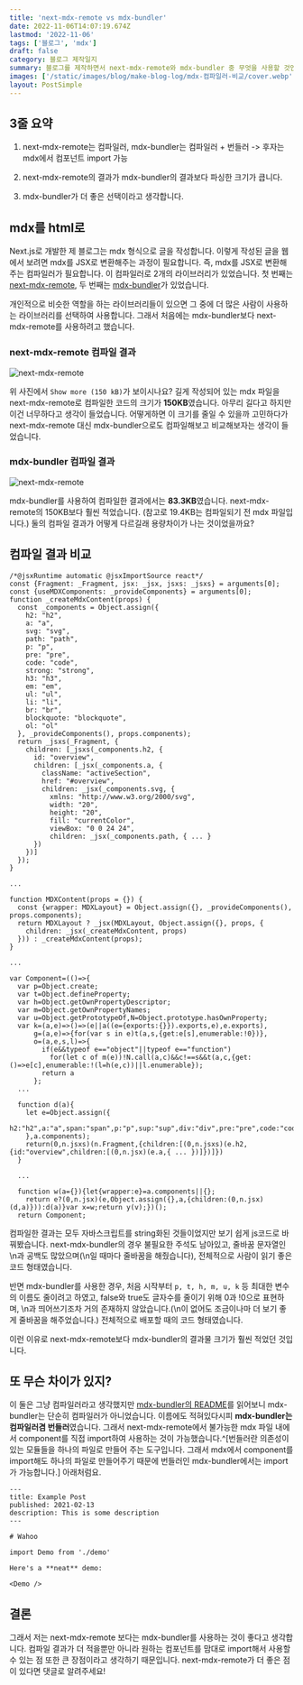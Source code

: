 ```yaml
---
title: 'next-mdx-remote vs mdx-bundler'
date: 2022-11-06T14:07:19.674Z
lastmod: '2022-11-06'
tags: ['블로그', 'mdx']
draft: false
category: 블로그 제작일지
summary: 블로그를 제작하면서 next-mdx-remote와 mdx-bundler 중 무엇을 사용할 것인지 고민했었는데, 이 두 라이브러리를 비교한 글입니다.
images: ['/static/images/blog/make-blog-log/mdx-컴파일러-비교/cover.webp']
layout: PostSimple
---
```


## 3줄 요약

1. next-mdx-remote는 컴파일러, mdx-bundler는 컴파일러 + 번들러 -> 후자는 mdx에서 컴포넌트 import 가능

2. next-mdx-remote의 결과가 mdx-bundler의 결과보다 파싱한 크기가 큽니다.

3. mdx-bundler가 더 좋은 선택이라고 생각합니다.


## mdx를 html로

Next.js로 개발한 제 블로그는 mdx 형식으로 글을 작성합니다. 이렇게 작성된 글을 웹에서 보려면 mdx를 JSX로 변환해주는
과정이 필요합니다. 즉, mdx를 JSX로 변환해주는 컴파일러가 필요합니다. 이 컴파일러로 2개의 라이브러리가 있었습니다.
첫 번째는 [next-mdx-remote](https://www.npmjs.com/package/next-mdx-remote),
두 번째는 [mdx-bundler](https://www.npmjs.com/package/mdx-bundler)가 있었습니다.


개인적으로 비슷한 역할을 하는 라이브러리들이 있으면 그 중에 더 많은 사람이 사용하는 라이브러리를 선택하여 사용합니다.
그래서 처음에는 mdx-bundler보다 next-mdx-remote를 사용하려고 했습니다.

### next-mdx-remote 컴파일 결과

![next-mdx-remote](/static/images/blog/make-blog-log/mdx-컴파일러-비교/next-mdx-remote-log.webp)

위 사진에서 `Show more (150 kB)`가 보이시나요? 길게 작성되어 있는 mdx 파일을 next-mdx-remote로 컴파일한 코드의
크기가 **150KB**였습니다. 아무리 길다고 하지만 이건 너무하다고 생각이 들었습니다. 어떻게하면 이 크기를 줄일 수 있을까
고민하다가 next-mdx-remote 대신 mdx-bundler으로도 컴파일해보고 비교해보자는 생각이 들었습니다.

### mdx-bundler 컴파일 결과

![next-mdx-remote](/static/images/blog/make-blog-log/mdx-컴파일러-비교/mdx-bundler-log.webp)

mdx-bundler를 사용하여 컴파일한 결과에서는 **83.3KB**였습니다. next-mdx-remote의 150KB보다 훨씬 적었습니다.
(참고로 19.4KB는 컴파일되기 전 mdx 파일입니다.) 둘의 컴파일 결과가 어떻게 다르길래 용량차이가 나는 것이었을까요?

## 컴파일 결과 비교

```js:next-mdx-remote
/*@jsxRuntime automatic @jsxImportSource react*/
const {Fragment: _Fragment, jsx: _jsx, jsxs: _jsxs} = arguments[0];
const {useMDXComponents: _provideComponents} = arguments[0];
function _createMdxContent(props) {
  const _components = Object.assign({
    h2: "h2",
    a: "a",
    svg: "svg",
    path: "path",
    p: "p",
    pre: "pre",
    code: "code",
    strong: "strong",
    h3: "h3",
    em: "em",
    ul: "ul",
    li: "li",
    br: "br",
    blockquote: "blockquote",
    ol: "ol"
  }, _provideComponents(), props.components);
  return _jsxs(_Fragment, {
    children: [_jsxs(_components.h2, {
      id: "overview",
      children: [_jsx(_components.a, {
        className: "activeSection",
        href: "#overview",
        children: _jsx(_components.svg, {
          xmlns: "http://www.w3.org/2000/svg",
          width: "20",
          height: "20",
          fill: "currentColor",
          viewBox: "0 0 24 24",
          children: _jsx(_components.path, { ... }
      })
    })]
  });
}

...

function MDXContent(props = {}) {
  const {wrapper: MDXLayout} = Object.assign({}, _provideComponents(), props.components);
  return MDXLayout ? _jsx(MDXLayout, Object.assign({}, props, {
    children: _jsx(_createMdxContent, props)
  })) : _createMdxContent(props);
}

...

```

```js:mdx-bundler
var Component=(()=>{
  var p=Object.create;
  var t=Object.defineProperty;
  var h=Object.getOwnPropertyDescriptor;
  var m=Object.getOwnPropertyNames;
  var u=Object.getPrototypeOf,N=Object.prototype.hasOwnProperty;
  var k=(a,e)=>()=>(e||a((e={exports:{}}).exports,e),e.exports),
      g=(a,e)=>{for(var s in e)t(a,s,{get:e[s],enumerable:!0})},
      o=(a,e,s,l)=>{
        if(e&&typeof e=="object"||typeof e=="function")
          for(let c of m(e))!N.call(a,c)&&c!==s&&t(a,c,{get:()=>e[c],enumerable:!(l=h(e,c))||l.enumerable});
        return a
      };
  ...

  function d(a){
    let e=Object.assign({
      h2:"h2",a:"a",span:"span",p:"p",sup:"sup",div:"div",pre:"pre",code:"code",strong:"strong",h3:"h3",em:"em",ul:"ul",li:"li",blockquote:"blockquote",ol:"ol",section:"section"
    },a.components);
    return(0,n.jsxs)(n.Fragment,{children:[(0,n.jsxs)(e.h2,{id:"overview",children:[(0,n.jsx)(e.a,{ ... })]})]})
  }

  ...

  function w(a={}){let{wrapper:e}=a.components||{};
    return e?(0,n.jsx)(e,Object.assign({},a,{children:(0,n.jsx)(d,a)})):d(a)}var x=w;return y(v);})();
  return Component;
```

컴파일한 결과는 모두 자바스크립트를 string화된 것들이었지만 보기 쉽게 js코드로 바꿔봤습니다.
next-mdx-bundler의 경우 불필요한 주석도 남아있고, 줄바꿈 문자열인 \n과 공백도 많았으며(\n일 때마다 줄바꿈을 해줬습니다),
전체적으로 사람이 읽기 좋은 코드 형태였습니다.

반면 mdx-bundler를 사용한 경우, 처음 시작부터 `p, t, h, m, u, k` 등 최대한 변수의 이름도 줄이려고 하였고,
false와 true도 글자수를 줄이기 위해 0과 !0으로 표현하며,
\n과 띄어쓰기조차 거의 존재하지 않았습니다.(\n이 없어도 조금이나마 더 보기 좋게 줄바꿈을 해주었습니다.)
전체적으로 배포할 때의 코드 형태였습니다.

이런 이유로 next-mdx-remote보다 mdx-bundler의 결과물 크기가 훨씬 적었던 것입니다.

## 또 무슨 차이가 있지?

이 둘은 그냥 컴파일러라고 생각했지만 [mdx-bundler의 README](https://github.com/kentcdodds/mdx-bundler/blob/main/README.md)를
읽어보니 mdx-bundler는 단순히 컴파일러가 아니었습니다.
이름에도 적혀있다시피 **mdx-bundler는 컴파일러겸 번들러**였습니다. 그래서 next-mdx-remote에서 불가능한
mdx 파일 내에서 component를 직접 import하여 사용하는 것이 가능했습니다.^[번들러란 의존성이 있는 모듈들을 하나의 파일로 만들어
주는 도구입니다. 그래서 mdx에서 component를 import해도 하나의 파일로 만들어주기 때문에 번들러인 mdx-bundler에서는
import가 가능합니다.] 아래처럼요.

```mdxjs
---
title: Example Post
published: 2021-02-13
description: This is some description
---

# Wahoo

import Demo from './demo'

Here's a **neat** demo:

<Demo />
```

## 결론

그래서 저는 next-mdx-remote 보다는 mdx-bundler를 사용하는 것이 좋다고 생각합니다.
컴파일 결과가 더 적을뿐만 아니라 원하는 컴포넌트를 맘대로 import해서 사용할 수 있는 점 또한 큰 장점이라고 생각하기 때문입니다.
next-mdx-remote가 더 좋은 점이 있다면 댓글로 알려주세요!